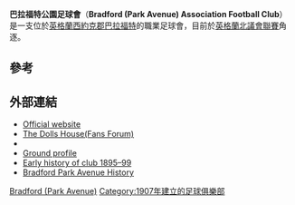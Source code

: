 {{Infobox football club
| clubname      = 巴拉福特公園<br>Bradford (Park Avenue)
| image         = 
| fullname      = Bradford Park Avenue Association Football Club
| nickname      = The Avenue, BPA
| founded       = {{Start date and age|1907|df=yes}}
| ground        = [[巴拉福特|巴拉福特]][[霍斯福爾體育場|霍斯福爾體育場]]
| capacity      = 3,500 (1,800座位)
| chairman      = Dr John Dean
| manager = {{le|Mark Bower}}
| league = {{English football updater|BradfoPA}}
| season = {{English football updater|BradfoPA2}}
| position = {{English football updater|BradfoPA3}}
| pattern_la1 = 
| pattern_b1 = _greencollar
| pattern_ra1 = 
| pattern_sh1 = 
| pattern_so1 = 
| leftarm1 = FFFFFF
| body1 = FFFFFF
| rightarm1 = FFFFFF
| shorts1 = FFFFFF
| socks1 = FFFFFF
| pattern_la2 = 
| pattern_b2 = _blackcollar
| pattern_ra2 = 
| pattern_sh2 = 
| pattern_so2 = 
| leftarm2 = FFCC33
| body2 = FFCC33
| rightarm2 = FFCC33
| shorts2 = 000000
| socks2 = 000000
| website = http://www.bpafc.com/
}}

'''巴拉福特公園足球會'''（'''Bradford (Park Avenue) Association Football Club'''）是一支位於[[英格蘭|英格蘭]][[西約克郡|西約克郡]][[巴拉福特|巴拉福特]]的職業足球會，目前於[[英格蘭北議會聯賽|英格蘭北議會聯賽]]角逐。

==參考==
{{Reflist}}

==外部連結==
*[https://web.archive.org/web/20130403050246/http://tc1.bpafc.com/ Official website]
*[https://web.archive.org/web/20150205173645/http://w11.zetaboards.com/thedollshouse/index/ The Dolls House(Fans Forum)]
*{{fchd|id=BRADFOPA|name=Bradford Park Avenue}}
*[http://content-usa.cricinfo.com/columns/content/ground/56814.html Ground profile] {{Wayback|url=http://content-usa.cricinfo.com/columns/content/ground/56814.html |date=20081007205526 }}
*[https://web.archive.org/web/20121027142239/http://www.peter.zemroch.btinternet.co.uk/bradfordfc/html/1895_962.html Early history of club 1895–99]
*[https://web.archive.org/web/20120320161613/http://bpafc.com/wp-content/uploads/2010/07/Bradford-Park-Avenue-History-Long1.pdf Bradford Park Avenue History]

[[Category:西約克郡足球俱樂部|Bradford (Park Avenue)]]
[[Category:1907年建立的足球俱樂部|Category:1907年建立的足球俱樂部]]